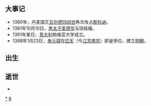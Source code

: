 {{Unreferenced|time=2018-09-18T07:08:01+00:00}}
{{DecadeTOC|1360}}

== 大事记 ==
* 1360年，丹麦国王[[瓦尔德玛四世|瓦尔德玛四世]]再次攻占[[斯科讷|斯科讷]]。
* 1361年10月10日，[[黑太子爱德华|黑太子爱德华]]与琼结婚。
* 1361年某日，[[意大利|意大利]]帕维亚大学成立。
* 1368年1月23日，[[朱元璋|朱元璋]]在[[应天|应天]]（今[[江苏|江苏]][[南京|南京]]）即皇帝位，建立[[明朝|明朝]]。

== 出生 ==

== 逝世 ==
*

{{世紀|14}}

[[Category:1360年代|*]]
[[Category:14世纪各年代|6]]
